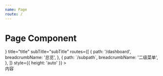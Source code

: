 ```yaml
---
name: Page
route: /
---
```



# Page Component

<Playground>
  <Page
    link={<a />}
    title="title"
    subTitle="subTitle"
    routes={[
      {
        path: '/dashboard',
        breadcrumbName: '总览',
      },
      {
        path: `/subpath`,
        breadcrumbName: '二级菜单',
      },
    ]}
    style={{ height: 'auto' }}
  >
    <div
      style={{
        backgroundColor: '#fff',
        padding: 16,
        borderRadius: 8,
        boxShadow: `0 2px 8px rgba(0, 0, 0, 0.09)`,
      }}
    >
      内容
    </div>
  </Page>
</Playground>
